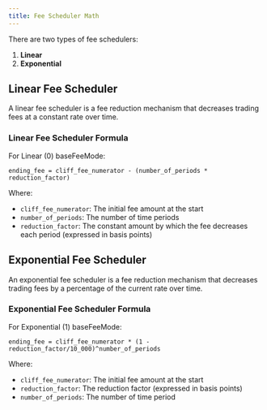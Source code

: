 ```yaml
---
title: Fee Scheduler Math
---
```


There are two types of fee schedulers:

1. **Linear**
2. **Exponential**

## Linear Fee Scheduler

A linear fee scheduler is a fee reduction mechanism that decreases trading fees at a constant rate over time. 

### Linear Fee Scheduler Formula

For Linear (0) baseFeeMode:

```
ending_fee = cliff_fee_numerator - (number_of_periods * reduction_factor)
```

Where:
- `cliff_fee_numerator`: The initial fee amount at the start
- `number_of_periods`: The number of time periods
- `reduction_factor`: The constant amount by which the fee decreases each period (expressed in basis points)

## Exponential Fee Scheduler

An exponential fee scheduler is a fee reduction mechanism that decreases trading fees by a percentage of the current rate over time. 

### Exponential Fee Scheduler Formula

For Exponential (1) baseFeeMode:

```
ending_fee = cliff_fee_numerator * (1 - reduction_factor/10_000)^number_of_periods
```

Where:
- `cliff_fee_numerator`: The initial fee amount at the start
- `reduction_factor`: The reduction factor (expressed in basis points)
- `number_of_periods`: The number of time period
